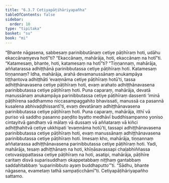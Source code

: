 ```yaml
---
title: "6.3.7 Cetiyapāṭihāriyapañha"
tableOfContents: false
sidebar:
  order: 10
type: "tipitaka"
basket: "su"
book: "mi"
---
```



<DynamicBreadcrumb />

<Division number="196" book="mi">

<Paragraph number="1323" book="mi">
“Bhante nāgasena, sabbesaṃ parinibbutānaṃ cetiye pāṭihīraṃ hoti, udāhu ekaccānaṃyeva hotī”ti? “Ekaccānaṃ, mahārāja, hoti, ekaccānaṃ na hotī”ti. “Katamesaṃ, bhante, hoti, katamesaṃ na hotī”ti? “Tiṇṇannaṃ, mahārāja, aññatarassa adhiṭṭhānā parinibbutassa cetiye pāṭihīraṃ hoti. Katamesaṃ tiṇṇannaṃ? Idha, mahārāja, arahā devamanussānaṃ anukampāya tiṭṭhantova adhiṭṭhāti ‘evaṃnāma cetiye pāṭihīraṃ hotū’ti, tassa adhiṭṭhānavasena cetiye pāṭihīraṃ hoti, evaṃ arahato adhiṭṭhānavasena parinibbutassa cetiye pāṭihīraṃ hoti.
</Paragraph>

<Paragraph number="1324" book="mi">
Puna caparaṃ, mahārāja, devatā manussānaṃ anukampāya parinibbutassa cetiye pāṭihīraṃ dassenti ‘iminā pāṭihīrena saddhammo niccasampaggahito bhavissati, manussā ca pasannā kusalena abhivaḍḍhissantī’ti, evaṃ devatānaṃ adhiṭṭhānavasena parinibbutassa cetiye pāṭihīraṃ hoti.
</Paragraph>

<Paragraph number="1325" book="mi">
Puna caparaṃ, mahārāja, itthī vā puriso vā saddho pasanno paṇḍito byatto medhāvī buddhisampanno yoniso cintayitvā gandhaṃ vā mālaṃ vā dussaṃ vā aññataraṃ vā kiñci adhiṭṭhahitvā cetiye ukkhipati ‘evaṃnāma hotū’ti, tassapi adhiṭṭhānavasena parinibbutassa cetiye pāṭihīraṃ hoti, evaṃ manussānaṃ adhiṭṭhānavasena parinibbutassa cetiye pāṭihīraṃ hoti.
</Paragraph>

<Paragraph number="1326" book="mi">
Imesaṃ kho, mahārāja, tiṇṇannaṃ aññatarassa adhiṭṭhānavasena parinibbutassa cetiye pāṭihīraṃ hoti.
</Paragraph>

<Paragraph number="1327" book="mi">
Yadi, mahārāja, tesaṃ adhiṭṭhānaṃ na hoti, khīṇāsavassapi chaḷabhiññassa cetovasippattassa cetiye pāṭihīraṃ na hoti, asatipi, mahārāja, pāṭihīre caritaṃ disvā suparisuddhaṃ okappetabbaṃ niṭṭhaṃ gantabbaṃ saddahitabbaṃ ‘suparinibbuto ayaṃ buddhaputto’”ti. “Sādhu, bhante nāgasena, evametaṃ tathā sampaṭicchāmī”ti.

</Paragraph>
</Division>

<Paragraph number="1328" type="center" book="mi">
Cetiyapāṭihāriyapañho sattamo.
</Paragraph>